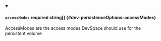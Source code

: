
<details className="config-field" data-expandable="false" open>
<summary>

#### `accessModes` <span class="config-field-required" data-required="false">required</span> <span class="config-field-type">string[]</span> <span class="config-field-default"></span> <span class="config-field-enum"></span> {#dev-persistenceOptions-accessModes}

AccessModes are the access modes DevSpace should use for the persistent volume

</summary>



</details>

